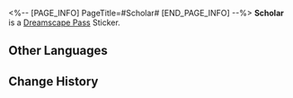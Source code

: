 <%-- [PAGE_INFO]
PageTitle=#Scholar#
[END_PAGE_INFO] --%>
{{Stub|Location information}}
{{Item Infobox
|id          = 223054
|image       = Dreamscape Pass Sticker Scholar.png
|type        = Dreamscape Pass Sticker
|type2       = Dreamchaser Stickers
|invCategory = 
|rarity      = 4
|effect      = Digital stickers that can be used to decorate the pages of the Dreamtour Handbook. They come in many different styles.
|description = 
|source1     = [[Complete "The Trees At Peace" and record Chadwick's story]]
}}
{{Description|Geniuses will never overcome power &mdash; due to jealousy... or fear.}}
'''Scholar''' is a [[Dreamscape Pass]] Sticker.

==Other Languages==
{{Other Languages
|en   = Scholar
|zhs  = 学者
|zht  = 學者
|ja   = 学者
|ko   = 학자
|es   = Erudito
|fr   = Érudit
|ru   = Учёный
|th   = นักวิชาการ
|vi   = Học Giả
|de   = Gelehrter
|id   = Pelajar
|pt   = Acadêmico
}}

==Change History==
{{Change History|2.0}}